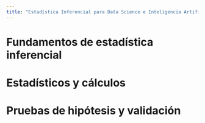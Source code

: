 ```yaml
---
title: "Estadística Inferencial para Data Science e Inteligencia Artificial"
---
```


# Fundamentos de estadística inferencial

# Estadísticos y cálculos

# Pruebas de hipótesis y validación
